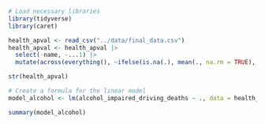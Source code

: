 ```r
# Load necessary libraries
library(tidyverse)
library(caret)

health_apval <- read_csv("../data/final_data.csv")
health_apval <- health_apval |> 
  select(-name, -...1) |> 
  mutate(across(everything(), ~ifelse(is.na(.), mean(., na.rm = TRUE), .)))

str(health_apval)
```


```r

# Create a formula for the linear model
model_alcohol <- lm(alcohol_impaired_driving_deaths ~ ., data = health_apval)

summary(model_alcohol)

```

